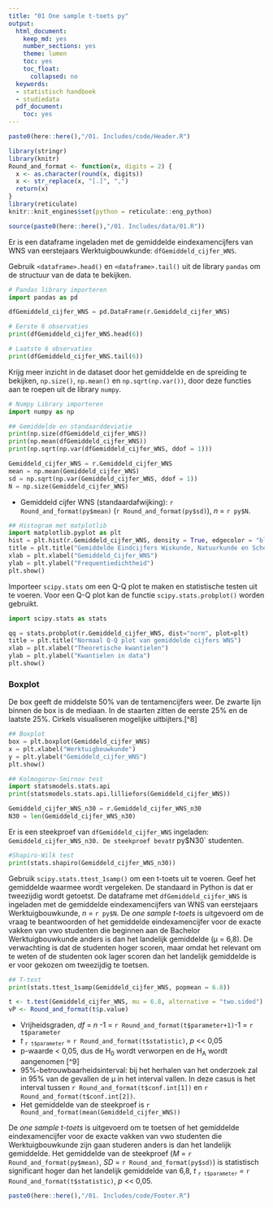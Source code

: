 ```yaml
---
title: "01 One sample t-toets py"
output:
  html_document:
    keep_md: yes
    number_sections: yes
    theme: lumen
    toc: yes
    toc_float:
      collapsed: no
  keywords:
  - statistisch handboek
  - studiedata
  pdf_document:
    toc: yes
---
```


<style>
`r htmltools::includeHTML(paste0(here::here(),"/01. Includes/css/Stylesheet_SHHO.css"))`
</style>

```r
paste0(here::here(),"/01. Includes/code/Header.R")
```

```r
library(stringr)
library(knitr)
Round_and_format <- function(x, digits = 2) {
  x <- as.character(round(x, digits))
  x <- str_replace(x, "[.]", ",")
  return(x)
}
library(reticulate)
knitr::knit_engines$set(python = reticulate::eng_python)
```

<!-- ## OPENBLOK: Data-aanmaken.R -->
```r
source(paste0(here::here(),"/01. Includes/data/01.R"))
```
<!-- ## /OPENBLOK: Data-aanmaken.R -->

<!-- ## TEKSTBLOK: Dataset-inladen.py-->
Er is een dataframe ingeladen met de gemiddelde eindexamencijfers van WNS van eerstejaars Werktuigbouwkunde: `dfGemiddeld_cijfer_WNS`.
<!-- ## /TEKSTBLOK: Dataset-inladen.py-->

<!-- ## TEKSTBLOK: Data-bekijken.py -->
Gebruik `<dataframe>.head()` en `<dataframe>.tail()` uit de library `pandas` om de structuur van de data te bekijken.
<!-- ## TEKSTBLOK: Data-bekijken.py -->

<!-- ## OPENBLOK: Data-bekijken.py -->
```python
# Pandas library importeren
import pandas as pd
```

```python
dfGemiddeld_cijfer_WNS = pd.DataFrame(r.Gemiddeld_cijfer_WNS)
```

```python
# Eerste 6 observaties
print(dfGemiddeld_cijfer_WNS.head(6))
```

```python
# Laatste 6 observaties
print(dfGemiddeld_cijfer_WNS.tail(6))
```
<!-- ## /OPENBLOK: Data-bekijken.py -->

<!-- ## TEKSTBLOK: Data-beschrijven.py-->
Krijg meer inzicht in de dataset door het gemiddelde en de spreiding te bekijken, `np.size()`, `np.mean()` en `np.sqrt(np.var())`, door deze functies aan te roepen uit de library `numpy`.
<!-- ## /TEKSTBLOK: Data-beschrijven.py-->

<!-- ## OPENBLOK: Data-beschrijven.py -->
```python
# Numpy Library importeren
import numpy as np
```

```python
## Gemiddelde en standaarddeviatie
print(np.size(dfGemiddeld_cijfer_WNS))
print(np.mean(dfGemiddeld_cijfer_WNS))
print(np.sqrt(np.var(dfGemiddeld_cijfer_WNS, ddof = 1)))
```
<!-- ## /OPENBLOK: Data-beschrijven.py -->

<!-- ## CLOSEDBLOK: Data-beschrijven.py -->
```python
Gemiddeld_cijfer_WNS = r.Gemiddeld_cijfer_WNS
mean = np.mean(Gemiddeld_cijfer_WNS)
sd = np.sqrt(np.var(Gemiddeld_cijfer_WNS, ddof = 1))
N = np.size(Gemiddeld_cijfer_WNS)
```
<!-- ## /CLOSEDBLOK: Data-beschrijven.py -->

<!-- ## TEKSTBLOK: Data-beschrijven2.R-->
* Gemiddeld cijfer WNS (standaardafwijking): `r Round_and_format(py$mean)` (`r Round_and_format(py$sd)`), *n* = `r py$N`.
<!-- ## /TEKSTBLOK: Data-beschrijven2.R-->

<!-- ## OPENBLOK: Histogram.py -->
```python
## Histogram met matplotlib
import matplotlib.pyplot as plt
hist = plt.hist(r.Gemiddeld_cijfer_WNS, density = True, edgecolor = "black", bins = 9)
title = plt.title("Gemiddelde Eindcijfers Wiskunde, Natuurkunde en Scheikunde")
xlab = plt.xlabel("Gemiddeld_Cijfer_WNS")
ylab = plt.ylabel("Frequentiedichtheid")
plt.show()
```
<!-- ## /OPENBLOK: Histogram.py -->

<!-- ## TEKSTBLOK: QQplot.R-->
Importeer `scipy.stats` om een Q-Q plot te maken en statistische testen uit te voeren. Voor een Q-Q plot kan de functie `scipy.stats.probplot()` worden gebruikt.
<!-- ## /TEKSTBLOK: QQplot.R-->

<!-- ## OPENBLOK: QQplot.py -->
```python
import scipy.stats as stats
```

```python
qq = stats.probplot(r.Gemiddeld_cijfer_WNS, dist="norm", plot=plt)
title = plt.title("Normaal Q-Q plot van gemiddelde cijfers WNS")
xlab = plt.xlabel("Theoretische kwantielen")
ylab = plt.ylabel("Kwantielen in data")
plt.show()
```
<!-- ## /OPENBLOK: QQplot.py -->

### Boxplot
De box geeft de middelste 50% van de tentamencijfers weer. De zwarte lijn binnen de box is de mediaan. In de staarten zitten de eerste 25% en de laatste 25%. Cirkels visualiseren mogelijke uitbijters.[^8]

<!-- ## OPENBLOK: Boxplot.py -->
``` python
## Boxplot
box = plt.boxplot(Gemiddeld_cijfer_WNS)
x = plt.xlabel("Werktuigbouwkunde")
y = plt.ylabel("Gemiddeld_cijfer_WNS")
plt.show()
```
<!-- ## /OPENBLOK: Boxplot.py -->

<!-- ## OPENBLOK: Lilliefors-test.py -->
```python
## Kolmogorov-Smirnov test
import statsmodels.stats.api
print(statsmodels.stats.api.lilliefors(Gemiddeld_cijfer_WNS))
```
<!-- ## /OPENBLOK: Lilliefors-test.py -->

<!-- ## TEKSTBLOK: Shapiro-Wilk-test.py -->
```python
Gemiddeld_cijfer_WNS_n30 = r.Gemiddeld_cijfer_WNS_n30
N30 = len(Gemiddeld_cijfer_WNS_n30)
```

Er is een steekproef van `dfGemiddeld_cijfer_WNS` ingeladen: `Gemiddeld_cijfer_WNS_n30. De steekproef bevat `r py$N30` studenten.
<!-- ## TEKSTBLOK: Shapiro-Wilk-test.py -->

<!-- ## OPENBLOK: Shapiro-Wilk-test.py -->
``` python
#Shapiro-Wilk test
print(stats.shapiro(Gemiddeld_cijfer_WNS_n30))
```
<!-- ## /OPENBLOK: Shapiro-Wilk-test.py -->

<!-- ## TEKSTBLOK: T-test.py -->
Gebruik `scipy.stats.ttest_1samp()` om een t-toets uit te voeren. Geef het gemiddelde waarmee wordt vergeleken. De standaard in Python is dat er tweezijdig wordt getoetst. De dataframe met `dfGemiddeld_cijfer_WNS` is ingeladen met de gemiddelde eindexamencijfers van WNS van eerstejaars Werktuigbouwkunde, *n* = `r py$N`. 
De *one sample t-toets* is uitgevoerd om de vraag te beantwoorden of het gemiddelde eindexamencijfer voor de exacte vakken van vwo studenten die beginnen aan de Bachelor Werktuigbouwkunde anders is dan het landelijk gemiddelde (µ = 6,8). De verwachting is dat de studenten hoger scoren, maar omdat het relevant om te weten of de studenten ook lager scoren dan het landelijk gemiddelde is er voor gekozen om tweezijdig te toetsen.
<!-- ## TEKSTBLOK: T-test.py -->

<!-- ## OPENBLOK: T-test.py -->
```python
## T-test
print(stats.ttest_1samp(Gemiddeld_cijfer_WNS, popmean = 6.8))
```
<!-- ## /OPENBLOK: T-test.py -->
```r
t <- t.test(Gemiddeld_cijfer_WNS, mu = 6.8, alternative = "two.sided")
vP <- Round_and_format(t$p.value)
```
* Vrijheidsgraden, *df* = *n* -1 = `r Round_and_format(t$parameter+1)`-1 = `r t$parameter`  
* *t* ~`r t$parameter`~ = `r Round_and_format(t$statistic)`, *p* << 0,05
* p-waarde < 0,05, dus de H~0~ wordt verworpen en de H~A~ wordt aangenomen [^9]
* 95%-betrouwbaarheidsinterval: bij het herhalen van het onderzoek zal in 95% van de gevallen de µ in het interval vallen. In deze casus is het interval tussen `r Round_and_format(t$conf.int[1])` en `r Round_and_format(t$conf.int[2])`.
* Het gemiddelde van de steekproef is `r Round_and_format(mean(Gemiddeld_cijfer_WNS))`  

<!-- ## TEKSTBLOK: Rapportage.py -->
De *one sample t-toets* is uitgevoerd om te toetsen of het gemiddelde eindexamencijfer voor de exacte vakken van vwo studenten die Werktuigbouwkunde zijn gaan studeren anders is dan het landelijk gemiddelde. Het gemiddelde van de steekproef (*M* = `r Round_and_format(py$mean)`, *SD* = `r Round_and_format(py$sd)`) is statistisch significant hoger dan het landelijk gemiddelde van 6,8, *t* ~`r t$parameter`~ = `r Round_and_format(t$statistic)`, *p* << 0,05.
<!-- ## /TEKSTBLOK: Rapportage.py -->

```r
paste0(here::here(),"/01. Includes/code/Footer.R")
```
